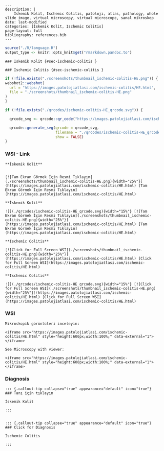 

```comment
---
description: |
    İskemik Kolit, Ischemic Colitis, patoloji, atlas, pathology, whole slide image, virtual microscopy, virtual microscope, sanal mikroskop
date: last-modified
categories: [İskemik Kolit, Ischemic Colitis]
page-layout: full
bibliography: references.bib
---
```



```r
source("./R/language.R")
output_type <- knitr::opts_knit$get("rmarkdown.pandoc.to")
```


```asis
### İskemik Kolit {#sec-ischemic-colitis }
```


```asis
### Ischemic Colitis {#sec-ischemic-colitis }
```






```r
if (!file.exists("./screenshots/thumbnail_ischemic-colitis-HE.png")) {
webshot2::webshot(
  url = "https://images.patolojiatlasi.com/ischemic-colitis/HE.html",
  file = "./screenshots/thumbnail_ischemic-colitis-HE.png"
)
}
```



```r
if (!file.exists("./qrcodes/ischemic-colitis-HE_qrcode.svg")) {

  qrcode_svg <- qrcode::qr_code("https://images.patolojiatlasi.com/ischemic-colitis/HE.html")

  qrcode::generate_svg(qrcode = qrcode_svg,
                       filename = "./qrcodes/ischemic-colitis-HE_qrcode.svg",
                       show = FALSE)
}
```







::::: panel-tabset


### WSI - Link








:::: {.content-hidden when-format="pdf"}


```asis

**İskemik Kolit**


[![Tam Ekran Görmek İçin Resmi Tıklayın](./screenshots/thumbnail_ischemic-colitis-HE.png){width="25%"}](https://images.patolojiatlasi.com/ischemic-colitis/HE.html) [Tam Ekran Görmek İçin Resmi Tıklayın](https://images.patolojiatlasi.com/ischemic-colitis/HE.html)

```

::::


:::: {.content-visible when-format="pdf"}

```asis

**İskemik Kolit**

![](./qrcodes/ischemic-colitis-HE_qrcode.svg){width="15%"} [![Tam Ekran Görmek İçin Resmi Tıklayın](./screenshots/thumbnail_ischemic-colitis-HE.png){width="25%"}](https://images.patolojiatlasi.com/ischemic-colitis/HE.html) [Tam Ekran Görmek İçin Resmi Tıklayın](https://images.patolojiatlasi.com/ischemic-colitis/HE.html)

```



::::




:::: {.content-hidden when-format="pdf"}


```asis

**Ischemic Colitis**

[![Click for Full Screen WSI](./screenshots/thumbnail_ischemic-colitis-HE.png){width="25%"}](https://images.patolojiatlasi.com/ischemic-colitis/HE.html) [Click for Full Screen WSI](https://images.patolojiatlasi.com/ischemic-colitis/HE.html)

```

::::


:::: {.content-visible when-format="pdf"}

```asis

**Ischemic Colitis**

![](./qrcodes/ischemic-colitis-HE_qrcode.svg){width="15%"} [![Click for Full Screen WSI](./screenshots/thumbnail_ischemic-colitis-HE.png){width="25%"}](https://images.patolojiatlasi.com/ischemic-colitis/HE.html) [Click for Full Screen WSI](https://images.patolojiatlasi.com/ischemic-colitis/HE.html)

```


::::







### WSI








```asis
Mikroskopik görüntüleri inceleyin:

<iframe src="https://images.patolojiatlasi.com/ischemic-colitis/HE.html" style="height:600px;width:100%;" data-external="1"></iframe>

```





```asis

See Microscopy with viewer:

<iframe src="https://images.patolojiatlasi.com/ischemic-colitis/HE.html" style="height:600px;width:100%;" data-external="1"></iframe>

```





### Diagnosis


```asis


::: {.callout-tip collapse="true" appearance="default" icon="true"}
### Tanı için tıklayın

İskemik Kolit

:::


```


```asis


::: {.callout-tip collapse="true" appearance="default" icon="true"}
### Click for Diagnosis

Ischemic Colitis

:::

```









:::::












